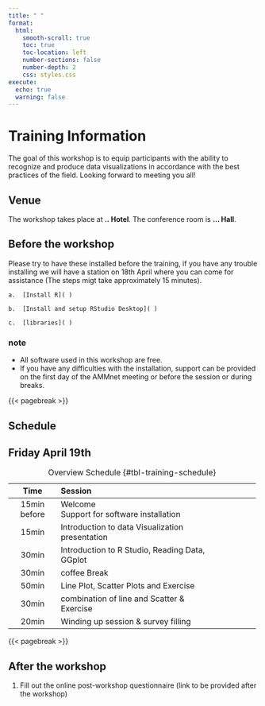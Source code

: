 ---
title: " "
format:
  html:
    smooth-scroll: true
    toc: true
    toc-location: left
    number-sections: false
    number-depth: 2
    css: styles.css
execute:
  echo: true
  warning: false
---

# Training Information

The goal of this workshop is to equip participants with the ability to recognize and produce data visualizations in accordance with the best practices of the field. Looking forward to meeting you all!

## Venue

The workshop takes place at **.. Hotel**. The conference room is **... Hall**.

## Before the workshop

Please try to have these installed before the training, if you have any trouble installing we will have a station on 18th April where you can come for assistance (The steps migt take approximately 15 minutes).

```         
a.  [Install R]( )

b.  [Install and setup RStudio Desktop]( )

c.  [libraries]( )
```

::: callout-tip
### note

-   All software used in this workshop are free.
-   If you have any difficulties with the installation, support can be provided on the first day of the AMMnet meeting or before the session or during breaks.
:::

{{< pagebreak >}}

## Schedule

## Friday April 19th

+--------------+-------------------------------------------------+----------+
| Time         | Session                                         |          |
+:============:+:================================================+==========+
| 15min before | Welcome\                                        |          |
|              | Support for software installation               |          |
+--------------+-------------------------------------------------+----------+
| 15min        | Introduction to data Visualization presentation |          |
+--------------+-------------------------------------------------+----------+
| 30min        | Introduction to R Studio, Reading Data, GGplot  |          |
+--------------+-------------------------------------------------+----------+
| 30min        | coffee Break                                    |          |
+--------------+-------------------------------------------------+----------+
| 50min        | Line Plot, Scatter Plots and Exercise           |          |
+--------------+-------------------------------------------------+----------+
| 30min        | combination of line and Scatter & Exercise      |          |
+--------------+-------------------------------------------------+----------+
| 20min        | Winding up session & survey filling             |          |
+--------------+-------------------------------------------------+----------+

: Overview Schedule {#tbl-training-schedule}

{{< pagebreak >}}

## After the workshop

1.  Fill out the online post-workshop questionnaire (link to be provided after the workshop)
